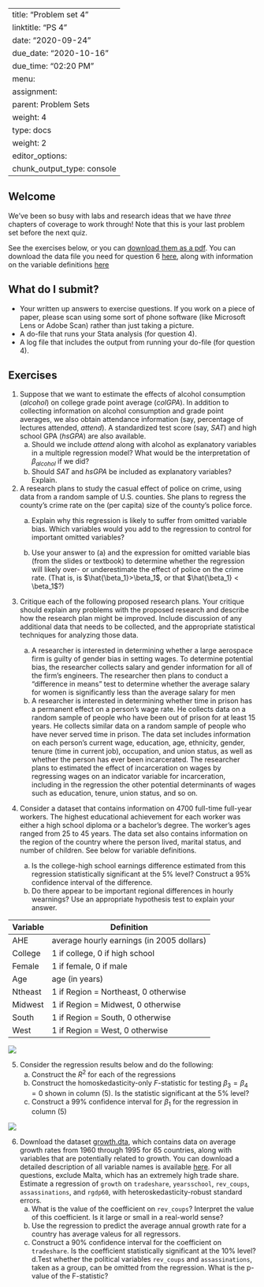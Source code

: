
---
title: "Problem set 4"
linktitle: "PS 4"
date: "2020-09-24"
due_date: "2020-10-16"
due_time: "02:20 PM"
menu:
  assignment:
    parent: Problem Sets
    weight: 4
type: docs
weight: 2
editor_options: 
  chunk_output_type: console
---

## Welcome 

We've been so busy with labs and research ideas that we have *three* chapters of coverage to work through! Note that this is your last problem set before the next quiz.

See the exercises below, or you can [download them as a pdf](../04-ps.pdf). You can download the data file you need for question 6 [here](../materials/growth.dta), along with information on the variable definitions [here](https://www.princeton.edu/~mwatson/Stock-Watson_3u/Students/EE_Datasets/Growth_Description.pdf)

## What do I submit?

   -  Your written up answers to exercise questions. If you work on a piece of paper, please scan using some sort of phone software (like Microsoft Lens or Adobe Scan) rather than just taking a picture.
   -  A do-file that runs your Stata analysis (for question 4).
  -   A log file that includes the output from running your do-file (for question 4).


## Exercises

<!-- % Wooldridge 6.8 -->

1. Suppose that we want to estimate the effects of alcohol consumption ($alcohol$) on college grade point average ($colGPA$). In addition to collecting information on alcohol consumption and grade point averages, we also obtain attendance information (say, percentage of lectures attended, $attend$). A standardized test score (say, $SAT$) and high school GPA ($hsGPA$) are also available. 
    a. Should we include $attend$ along with alcohol as explanatory variables in a multiple regression model? What would be the interpretation of $\beta_{alcohol}$ if we did? 
    a. Should $SAT$ and $hsGPA$ be included as explanatory variables? Explain.
<!-- SW 6.6 -->


2. A research plans to study the casual effect of police on crime, using data from a random sample of U.S. counties. She plans to regress the county's crime rate on the (per capita) size of the county's police force. 
    a. Explain why this regression is likely to suffer from omitted variable bias. Which variables would you add to the regression to control for important omitted variables? 
    
    
    
    a. Use your answer to (a) and the expression for omitted variable bias (from the slides or textbook) to determine whether the regression will likely over- or underestimate the effect of police on the crime rate. (That is, is $\hat{\beta_1}>\beta_1$, or that $\hat{\beta_1} < \beta_1$?)
    
    
    
    
    
<!-- SW additional emirical exercise 7.2 -->


3.  Critique each of the following proposed research plans. Your critique should explain any problems with the proposed research and describe how the research plan might be improved. Include discussion of any additional data that needs to be collected, and the appropriate statistical techniques for analyzing those data.

    a. A researcher is interested in determining whether a large aerospace firm is guilty of gender bias in setting wages. To determine potential bias, the researcher collects salary and gender information for all of the firm's engineers. The researcher then plans to conduct a "difference in means" test to determine whether the average salary for women is significantly less than the average salary for men
 <!-- SW 6.7 -->
    a. A researcher is interested in determining whether time in prison has a permanent effect on a person's wage rate. He collects data on a random sample of people who have been out of prison for at least 15 years. He collects similar data on a random sample of people who have never served time in prison. The data set includes information on each person's current wage, education, age, ethnicity, gender, tenure (time in current job), occupation, and union status, as well as whether the person has ever been incarcerated. The researcher plans to estimated the effect of incarceration on wages by regressing wages on an indicator variable for incarceration, including in the regression the other potential determinants of wages such as education, tenure, union status, and so on.
   
   
4.  Consider a dataset that contains information on 4700 full-time full-year workers. The highest educational achievement for each worker was either a high school diploma or a bachelor's degree. The worker's ages ranged from 25 to 45 years. The data set also contains information on the region of the country where the person lived, marital status, and number of children. See below for variable definitions. 
    a. Is the college-high school earnings difference estimated from this regression statistically significant at the 5% level? Construct a 95% confidence interval of the difference. 
    b. Do there appear to be important regional differences in hourly wearnings? Use an appropriate hypothesis test to explain your answer. 
    

| Variable|Definition
|----|---|
  |AHE |average hourly earnings (in 2005 dollars)
  | College|  1 if college, 0 if high school
  | Female | 1 if female, 0 if male
  | Age | age (in years)
  | Ntheast | 1 if Region = Northeast, 0 otherwise
  | Midwest | 1 if Region = Midwest, 0 otherwise
  | South | 1 if Region = South, 0 otherwise
  | West |  1 if Region = West, 0 otherwise
  
  <img src = "../materials/sw7-3.png">
  


    
<!-- S@ 7.8 -->
5. Consider the  regression results below and do the following: 
    a. Construct the $R^2$ for each of the regressions 
    b. Construct the homoskedasticity-only $F$-statistic for testing $\beta_3 = \beta_4 = 0$ shown in column (5). Is the statistic significant at the 5% level? 
    c. Construct a 99% confidence interval for $\beta_1$ for the regression in column (5) 

  <img src = "../materials/sw7-1.png">



6. Download the dataset [growth.dta](../materials/growth.dta), which  contains data on average growth rates from 1960 through 1995 for 65 countries, along with variables that are potentially related to growth. You can download a detailed description of all variable names is available [here](https://www.princeton.edu/~mwatson/Stock-Watson_3u/Students/EE_Datasets/Growth_Description.pdf). For all questions, exclude Malta, which has an extremely high trade share. Estimate  a regression of `growth` on `tradeshare`, `yearsschool`, `rev_coups`, `assassinations`, and `rgdp60`, with heteroskedasticity-robust standard errors.
    a.  What is the value of the coefficient on `rev_coups`? Interpret the value of this coefficient. Is it large or small in a real-world sense? 
    b. Use the regression to predict the average annual growth rate for a country has average valeus for all regressors. 
    c. Construct a 90% confidence interval for the coefficient on `tradeshare`. Is the coefficient statistically significant at the 10% level?
    d.Test whether the political variables `rev_coups` and `assassinations`, taken as a group, can be omitted from the regression. What is the p-value of the F-statistic?
